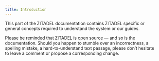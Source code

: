 ```yaml
---
title: Introduction
---
```



This part of the ZITADEL documentation contains ZITADEL specific or general concepts required to understand the system or our guides.

Please be reminded that ZITADEL is open source — and so is the documentation. Should you happen to stumble over an incorrectness, a spelling mistake, a hard-to-understand text passage, please don’t hesitate to leave a comment or propose a corresponding change.


<Column>
  <ListWrapper title="General">
    <ListElement link="./principles" type={ICONTYPE.TASKS} title="Principles" description="Design and engineering principles" />
    <ListElement link="./eventstore" type={ICONTYPE.STORAGE} title="Eventstore" description="Learn how ZITADEL stores data" />
    <ListElement link="./architecture" type={ICONTYPE.ARCHITECTURE} title="Architecture" description="Sotware-, Cluster- and Multi Cluster Architecture" />
  </ListWrapper>
  <ListWrapper title="Structure">
    <Column>
      <div>
      <ListElement link="./structure/overview" type={ICONTYPE.FOLDER} title="Overview" description="" />
      <ListElement link="./structure/organizations" type={ICONTYPE.FILE} title="Organizations" description="" />
      <ListElement link="./structure/policies" type={ICONTYPE.FILE} title="Policies" description="" />
      <ListElement link="./structure/projects" type={ICONTYPE.FILE} title="Projects" description="" />
    </div>
    <div>
      <ListElement link="./structure/applications" type={ICONTYPE.FILE} title="Applications" description="" />
      <ListElement link="./structure/granted_projects" type={ICONTYPE.FILE} title="Granted Projects" description="" />
      <ListElement link="./structure/users" type={ICONTYPE.FILE} title="Users" description="" />
      <ListElement link="./structure/managers" type={ICONTYPE.FILE} title="Managers" description="" />
    </div>
    </Column>
  </ListWrapper>

  <ListWrapper title="Use Cases">
    <ListElement link="./usecases/saas" type={ICONTYPE.START} title="SaaS" description="Product with Authentication and Authorization" />
  </ListWrapper>
</Column>
